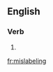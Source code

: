 ==English==

===Verb===
{{head|en}}

# {{present participle of|mislabel|lang=en}}

[[fr:mislabeling]]